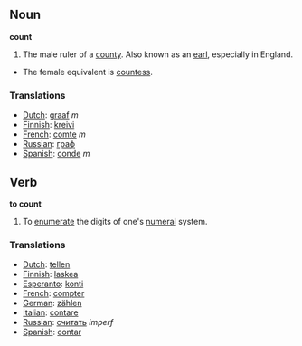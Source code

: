 == Noun ==

'''count'''

#The male ruler of a [[county]].  Also known as an [[earl]], especially in England.
*The female equivalent is [[countess]].

=== Translations ===
*[[Dutch]]: [[graaf]] ''m''
*[[Finnish]]: [[kreivi]]
*[[French]]: [[comte]] ''m''
*[[Russian]]: [[граф]]
*[[Spanish]]: [[conde]] ''m''

== Verb ==

'''to count'''

#To [[enumerate]] the digits of one's [[numeral]] system.

=== Translations ===
*[[Dutch]]: [[tellen]]
*[[Finnish]]: [[laskea]]
*[[Esperanto]]: [[konti]]
*[[French]]: [[compter]]
*[[German]]: [[zählen]]
*[[Italian]]: [[contare]]
*[[Russian]]: [[считать]] ''imperf''
*[[Spanish]]: [[contar]]